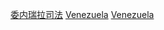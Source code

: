{{commons cat|Law of Venezuela}}

[[Category:委内瑞拉司法|]]
[[Category:南美洲法律|Venezuela]]
[[Category:各國法律|Venezuela]]